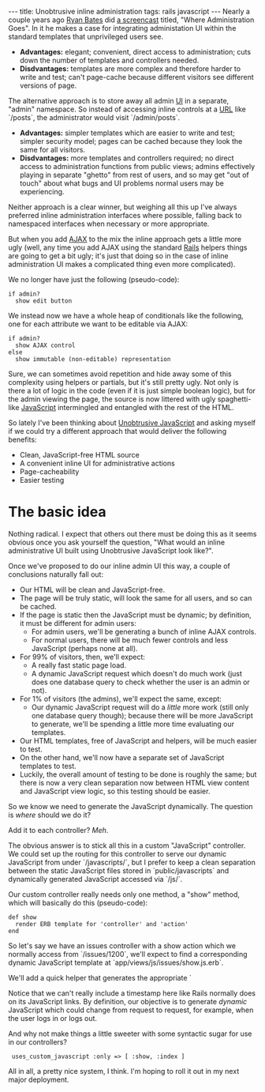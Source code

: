 ---
title: Unobtrusive inline administration
tags: rails javascript
---
Nearly a couple years ago [http://railscasts.com Ryan Bates] did [http://railscasts.com/episodes/19 a screencast] titled, "Where Administration Goes". In it he makes a case for integrating administation UI within the standard templates that unprivileged users see.

* '''Advantages:''' elegant; convenient, direct access to administration; cuts down the number of templates and controllers needed.
* '''Disdvantages:''' templates are more complex and therefore harder to write and test; can't page-cache because different visitors see different versions of page.

The alternative approach is to store away all admin [[UI]] in a separate, "admin" namespace. So instead of accessing inline controls at a [[URL]] like `/posts`, the administrator would visit `/admin/posts`.

* '''Advantages:''' simpler templates which are easier to write and test; simpler security model; pages can be cached because they look the same for all visitors.
* '''Disdvantages:''' more templates and controllers required; no direct access to administration functions from public views; admins effectively playing in separate "ghetto" from rest of users, and so may get "out of touch" about what bugs and UI problems normal users may be experiencing.

Neither approach is a clear winner, but weighing all this up I've always preferred inline administration interfaces where possible, falling back to namespaced interfaces when necessary or more appropriate.

But when you add [[AJAX]] to the mix the inline approach gets a little more ugly (well, any time you add AJAX using the standard [[Rails]] helpers things are going to get a bit ugly; it's just that doing so in the case of inline administration UI makes a complicated thing even more complicated).

We no longer have just the following (pseudo-code):

 if admin?
   show edit button

We instead now we have a whole heap of conditionals like the following, one for each attribute we want to be editable via AJAX:

 if admin?
   show AJAX control
 else
   show immutable (non-editable) representation

Sure, we can sometimes avoid repetition and hide away some of this complexity using helpers or partials, but it's still pretty ugly. Not only is there a lot of logic in the code (even if it is just simple boolean logic), but for the admin viewing the page, the source is now littered with ugly spaghetti-like [[JavaScript]] intermingled and entangled with the rest of the HTML.

So lately I've been thinking about [[Unobtrusive JavaScript]] and asking myself if we could try a different approach that would deliver the following benefits:

* Clean, JavaScript-free HTML source
* A convenient inline UI for administrative actions
* Page-cacheability
* Easier testing

= The basic idea =

Nothing radical. I expect that others out there must be doing this as it seems obvious once you ask yourself the question, "What would an inline administrative UI built using Unobtrusive JavaScript look like?".

Once we've proposed to do our inline admin UI this way, a couple of conclusions naturally fall out:

* Our HTML will be clean and JavaScript-free.
* The page will be truly static, will look the same for all users, and so can be cached.
* If the page is static then the JavaScript must be dynamic; by definition, it must be different for admin users:
** For admin users, we'll be generating a bunch of inline AJAX controls.
** For normal users, there will be much fewer controls and less JavaScript (perhaps none at all).
* For 99% of visitors, then, we'll expect:
** A really fast static page load.
** A dynamic JavaScript request which doesn't do much work (just does one database query to check whether the user is an admin or not).
* For 1% of visitors (the admins), we'll expect the same, except:
** Our dynamic JavaScript request will do a ''little'' more work (still only one database query though); because there will be more JavaScript to generate, we'll be spending a little more time evaluating our templates.
* Our HTML templates, free of JavaScript and helpers, will be much easier to test.
* On the other hand, we'll now have a separate set of JavaScript templates to test.
* Luckily, the overall amount of testing to be done is roughly the same; but there is now a very clean separation now between HTML view content and JavaScript view logic, so this testing should be easier.

So we know we need to generate the JavaScript dynamically. The question is ''where'' should we do it?

Add it to each controller? ''Meh''.

The obvious answer is to stick all this in a custom "JavaScript" controller. We could set up the routing for this controller to serve our dynamic JavaScript from under `/javascripts/`, but I prefer to keep a clean separation between the static JavaScript files stored in `public/javascripts` and dynamically generated JavaScript accessed via `/js/`.

Our custom controller really needs only one method, a "show" method, which will basically do this (pseudo-code):

 def show
   render ERB template for 'controller' and 'action'
 end

So let's say we have an issues controller with a show action which we normally access from `/issues/1200`, we'll expect to find a corresponding dynamic JavaScript template at `app/views/js/issues/show.js.erb`.

We'll add a quick helper that generates the appropriate `<script>` tag to the `<head>` in our application layout:

 <script src="/js/issues/show.js" type="text/javascript"></script>

Notice that we can't really include a timestamp here like Rails normally does on its JavaScript links. By definition, our objective is to generate ''dynamic'' JavaScript which could change from request to request, for example, when the user logs in or logs out.

And why not make things a little sweeter with some syntactic sugar for use in our controllers?

  uses_custom_javascript :only => [ :show, :index ]

All in all, a pretty nice system, I think. I'm hoping to roll it out in my next major deployment.
